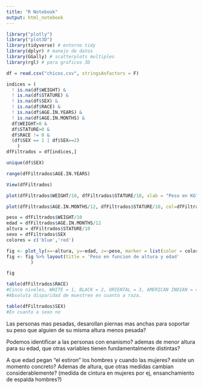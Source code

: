 ```yaml
---
title: "R Notebook"
output: html_notebook
---
```

```r
library("plotly")
library("plot3D")
library(tidyverse) # entorno tidy
library(dplyr) # manejo de datos
library(GGally) # scatterplots multiples
library(rgl) # para graficos 3D
```


```r
df = read.csv("chicos.csv", stringsAsFactors = F)
```
```r
indices = (
  ! is.na(df$WEIGHT) &
  ! is.na(df$STATURE) &
  ! is.na(df$SEX) &
  ! is.na(df$RACE) &
  ! is.na(df$AGE.IN.YEARS) &
  ! is.na(df$AGE.IN.MONTHS) &
  df$WEIGHT>0 &
  df$STATURE>0 &
  df$RACE != 0 &
  (df$SEX == 1 | df$SEX==2)
    )
dfFiltrados = df[indices,]
```
```r
unique(df$SEX)
```
```r
range(dfFiltrados$AGE.IN.YEARS)
```

```r
View(dfFiltrados)
```

```r
plot(dfFiltrados$WEIGHT/10, dfFiltrados$STATURE/10, xlab = "Peso en KG", ylab = "Altura en CM", col=dfFiltrados$SEX)
```
```r
plot(dfFiltrados$AGE.IN.MONTHS/12, dfFiltrados$STATURE/10, col=dfFiltrados$SEX, xlab = "Edad (anios)", ylab = "Altura en CM",)
```
```r
peso = dfFiltrados$WEIGHT/10
edad = dfFiltrados$AGE.IN.MONTHS/12
altura = dfFiltrados$STATURE/10
sexo = dfFiltrados$SEX
colores = c('blue','red')

fig <- plot_ly(x=~altura, y=~edad, z=~peso, marker = list(color = colores[dfFiltrados$SEX], showscale = F) , type="scatter3d", mode="markers", col=sexo, size = 1)
fig <- fig %>% layout(title = 'Peso en funcion de altura y edad'
         )

fig
```
```r
table(dfFiltrados$RACE)
#Cinco niveles, WHITE = 1, BLACK = 2, ORIENTAL = 3, AMERICAN INDIAN = 4, MIXED = 5.
#Absoluta disparidad de muestreo en cuanto a raza.

table(dfFiltrados$SEX)
#En cuanto a sexo no
```

Las personas mas pesadas, desarollan piernas mas anchas para soportar su peso que alguien de su misma altura menos pesada?

Podemos identificar a las personas con enanismo? ademas de menor altura para su edad, que otras variables tienen fundamentalmente distintas?

A que edad pegan "el estiron" los hombres y cuando las mujeres? existe un momento concreto? Ademas de altura, que otras medidas cambian considerablemente? (medida de cintura en mujeres por ej, ensanchamiento de espalda hombres?)

